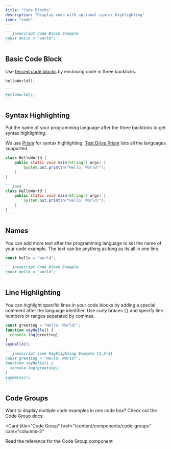 ```yaml
---
title: "Code Blocks"
description: "Display code with optional syntax highlighting"
icon: "code"
---
```


<RequestExample>

````md Code Block Example
```javascript Code Block Example
const hello = "world";
```
````

</RequestExample>

## Basic Code Block

Use [fenced code blocks](https://www.markdownguide.org/extended-syntax/#fenced-code-blocks) by enclosing code in three backticks.

```
helloWorld();
```

````md
```
helloWorld();
```
````

## Syntax Highlighting

Put the name of your programming language after the three backticks to get syntax highlighting.

We use [Prism](https://prismjs.com/#supported-languages) for syntax highlighting. [Test Drive Prism](https://prismjs.com/test.html#language=markup) lists all the languages supported.

```java
class HelloWorld {
    public static void main(String[] args) {
        System.out.println("Hello, World!");
    }
}
```

````md
```java
class HelloWorld {
    public static void main(String[] args) {
        System.out.println("Hello, World!");
    }
}
```
````

## Names

You can add more text after the programming language to set the name of your code example. The text can be anything as long as its all in one line.

```javascript Code Block Example
const hello = "world";
```

````md Code Block Example
```javascript Code Block Example
const hello = "world";
```
````

## Line Highlighting

You can highlight specific lines in your code blocks by adding a special comment after the language identifier. Use curly braces `{}` and specify line numbers or ranges separated by commas.

```javascript Line Highlighting Example {1,3-5}
const greeting = "Hello, World!";
function sayHello() {
  console.log(greeting);
}
sayHello();
```

````md
```javascript Line Highlighting Example {1,3-5}
const greeting = "Hello, World!";
function sayHello() {
  console.log(greeting);
}
sayHello();
```
````

## Code Groups

Want to display multiple code examples in one code box? Check out the Code Group docs:

<Card
  title="Code Group"
  href="/content/components/code-groups"
  icon="columns-3"
>
  Read the reference for the Code Group component
</Card>
